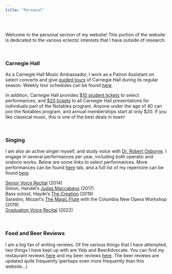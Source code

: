 ```yaml
---
title: "Personal"
---
```


<br>

Welcome to the personal section of my website! This portion of the website is dedicated to the various eclectic interests that I have outside of research.

<br>

### Carnegie Hall

As a Carnegie Hall Music Ambassador, I work as a Patron Assistant on select concerts and give [guided tours](https://www.carnegiehall.org/Visit/Tour) of Carnegie Hall during its regular season. Weekly tour schedules can be found [here](https://www.carnegiehall.org/Visit/Tour/Public-Tours/Public-Walk-In-Tours).

In addition, Carnegie Hall provides [$10 student tickets](https://www.carnegiehall.org/Events/Discount-Programs/Student-Insider/Student-Discounts) to select performances, and [$20 tickets](https://www.carnegiehall.org/Support/Membership/Notables/20-Tickets) to all Carnegie Hall presentations for individuals part of the Notables program. Anyone under the age of 40 can join the Notables program, and annual memberships start at only $20. If you like classical music, this is one of the best deals in town!

<br>

### Singing

I am also an active singer myself, and study voice with [Dr. Robert Osborne](https://www.vassar.edu/faculty/roosborne/). I engage in several performances per year, including both operatic and oratorio works. Below are some links to select performances. More performances can be found [here](https://mikezhe.com/performances.html) tab, and a full list of my repertoire can be found [here](https://mikezhe.com/repertoire.html).

[Senior Voice Recital](https://www.youtube.com/watch?v=8CEXxKezI1A&list=PLqaVpiVpL23szCMiyHNql-DcJvBp_ysEB) (2014) <br>
Simon, Handel's [Judas Maccabeus](https://youtu.be/aqBeiw3uw50?t=1311) (2017) <br>
Bass soloist, Haydn's [The Creation](https://youtu.be/us_GsdnoXMo?t=3570) (2019) <br>
Sarastro, Mozart's [The Magic Flute](https://youtu.be/X3zzSkea458?t=4057) with the Columbia New Opera Workshop (2019) <br>
[Graduation Voice Recital](https://youtu.be/Vk0wRwFLRG4) (2022)

<br>

### Food and Beer Reviews

I am a big fan of writing reviews. Of the various things that I have attempted, two things I have kept up with are Yelp and BeerAdvocate. You can find my restaurant reviews [here](https://www.yelp.com/user_details_reviews_self?userid=8oDB6mhtccdTy3O66PmxhA) and my beer reviews [here](https://www.beeradvocate.com/user/beers/?ba=Profundobaso). The beer reviews are updated quite frequently (perhaps even more frequently than this website...)